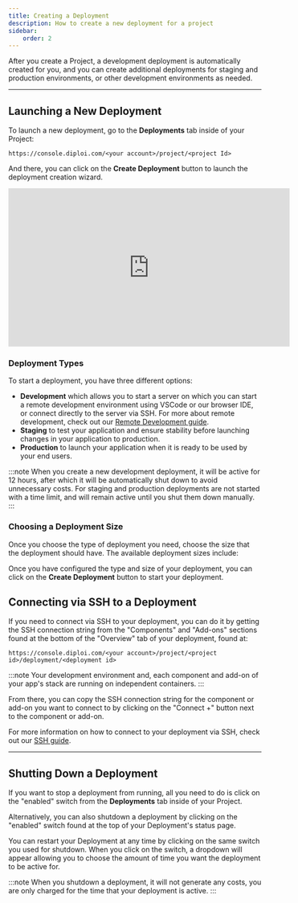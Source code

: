 ```yaml
---
title: Creating a Deployment
description: How to create a new deployment for a project
sidebar:
    order: 2
---
```



After you create a Project, a development deployment is automatically created for you, and you can create additional deployments for staging and production environments, or other development environments as needed.

***

## Launching a New Deployment

To launch a new deployment, go to the **Deployments** tab inside of your Project:

`https://console.diploi.com/<your account>/project/<project Id>`

And there, you can click on the **Create Deployment** button to launch the deployment creation wizard.

<div class='w-full not-content'>
    <iframe class='block mx-auto' width="560" height="315" src="https://www.youtube.com/embed/Xu96kVVzgqY?si=Gceaf_vBGXOhcb_x" title="The easiest way to start Remote Development Environments and code without local install using Diploi" frameborder="0" allow="accelerometer; autoplay; clipboard-write; encrypted-media; gyroscope; picture-in-picture; web-share" referrerpolicy="strict-origin-when-cross-origin" allowfullscreen></iframe>
</div>

### Deployment Types

To start a deployment, you have three different options:

- **Development** which allows you to start a server on which you can start a remote development environment using VSCode or our browser IDE, or connect directly to the server via SSH. For more about remote development, check out our [Remote Development guide](/building/remote-development/).
- **Staging** to test your application and ensure stability before launching changes in your application to production.
- **Production** to launch your application when it is ready to be used by your end users.

:::note
When you create a new development deployment, it will be active for 12 hours, after which it will be automatically shut down to avoid unnecessary costs. For staging and production deployments are not started with a time limit, and will remain active until you shut them down manually.
:::

### Choosing a Deployment Size

Once you choose the type of deployment you need, choose the size that the deployment should have. The available deployment sizes include:

<DeploymentSizesAndPricing/>

<ImageToPNG src={CreateDeploymentSize} alt="Deployment size"/>

Once you have configured the type and size of your deployment, you can click on the **Create Deployment** button to start your deployment.

## Connecting via SSH to a Deployment

If you need to connect via SSH to your deployment, you can do it by getting the SSH connection string from the "Components" and "Add-ons" sections found at the bottom of the "Overview" tab of your deployment, found at:

`https://console.diploi.com/<your account>/project/<project id>/deployment/<deployment id>`

:::note
Your development environment and, each component and add-on of your app's stack are running on independent containers.
:::

From there, you can copy the SSH connection string for the component or add-on you want to connect to by clicking on the "Connect +" button next to the component or add-on.

For more information on how to connect to your deployment via SSH, check out our [SSH guide](/building/add-ssh-key/).

<ImageToPNG src={CreateDeploymentConnect} alt="Connect to deployment with SSH"/>

***

## Shutting Down a Deployment

If you want to stop a deployment from running, all you need to do is click on the "enabled" switch from the **Deployments** tab inside of your Project.

<ImageToPNG src={DisableDeploymentCard} alt="Shutdown deployment"/>

Alternatively, you can also shutdown a deployment by clicking on the "enabled" switch found at the top of your Deployment's status page.

<ImageToPNG src={DisableDeploymentSwitch} alt="Shutdown switch"/>

You can restart your Deployment at any time by clicking on the same switch you used for shutdown. When you click on the switch, a dropdown will appear allowing you to choose the amount of time you want the deployment to be active for.

<ImageToPNG src={EnableDeployment} alt="Restart deployment"/>

:::note
When you shutdown a deployment, it will not generate any costs, you are only charged for the time that your deployment is active.
:::